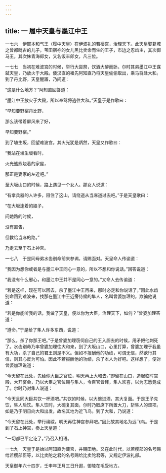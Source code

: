 ```yaml
---
---
---
```

title: 一 履中天皇与墨江中王
---




一七六　伊耶本和气王（履中天皇）在伊波礼的若樱宫，治理天下。此天皇娶葛城之曾都毗古的儿子，苇田宿祢的女儿黑比卖命而生的王子，市边之忍齿主，其次御马王，其次妹青海郎女，又名饭丰郎女，凡三位。

一七七　当初在难波宫的时候，举行大尝祭，饮酒大醉而卧。尔时其弟墨江中王谋弑天皇，乃放火于大殿。倭汉直的祖先阿知直乃将天皇偷偷取出，乘马将赴大和。到了丹比野，天皇醒寤，乃问道：

“这是什么地方？”阿知直回答道：

“墨江中王放火于大殿，所以奉驾将逃往大和。”天皇于是作歌曰：

“早知要野宿丹比野，

那么该带着屏风来了好，

早知要野宿。”

到了埴生坂，回望难波宫，其火光犹是炳然，天皇又作歌曰：

“我站在埴生坂看时，

火光熊熊烧着的家屋，

那正是妻家的左近吧。”

至大坂山口的时候，路上遇见一个女人。那女人说道：

“有拿兵器的人许多，阻住了这山，请绕道从当麻道过去吧。”于是天皇歌曰：

“在大坂逢着的娘子，

问她路的时候，

没有直告，

但教给当麻的路。”

乃走去至于石上神宫。

一七八　于是同母弟水齿别命前来参谒，请赐面对。天皇命人传谕道：

“我因为想你或者是与墨江中王同心一意的，所以不想和你说话。”回答说道：

“我没有什么邪心，和墨江中王并不是同心一意的。”又命人去传谕道：

“若是这样，现在可以回去，杀了墨江中王再来，那时必定和你说话了。”因此水齿别命回到难波来，找那在墨江中王近旁侍候的隼人，名叫曾婆加理的，欺骗他说道：

“若是你能听我的话，我做了天皇，便以你为大臣，治理天下，如何？”曾婆加理答道：

“遵命。”于是给了隼人许多东西，说道：

“那么，杀了你那王吧。”于是曾婆加理窃伺自己的王入厕去的时候，用矛把他刺死了。水齿别命乃率曾婆加理往大和来，到了大坂山口，心里打算，曾婆加理于我虽有大功，杀了自己的君王则是不义。但如不报酬他的功绩，可谓无信，然欲行其信，则其心反为可怕。因此不若报酬他的功绩，杀了本人为好吧。这样想了，便对曾婆加理说道：

“今天留在此处，先给你大臣之官位，明天再上大和去。”即留在山口，造起临时宫殿，大开宴会，乃以大臣之官位赐与隼人，令百官皆拜，隼人欢喜，以为志愿竟成了。尔时乃对隼人说道：

“今天且同大臣共饮一杯酒吧。”共饮的时候，以大碗进酒，其大复面。于是王子先饮，隼人后饮。隼人饮时，大碗复其面，尔时乃取席下所置大刀，斩隼人的颈项。如是乃于明日向大和出发，故名其地为近飞鸟。到了大和，乃说道：

“今天留在此处，举行禊祓，明天再往神宫参拜吧。”因此故其地名为远飞鸟。于是到了石上神宫，奏上天皇道：

“一切都已平定讫了。”乃召入相语。

一七九　天皇于是始以阿知直为藏宫，并赐田地。又在此时代，以若樱部的名号赐给若樱部臣等，以比卖陀之君的名号赐给比卖陀君等，又规定伊波礼部。

天皇御年六十四岁，壬申年正月三日升遐，御陵在毛受地方。